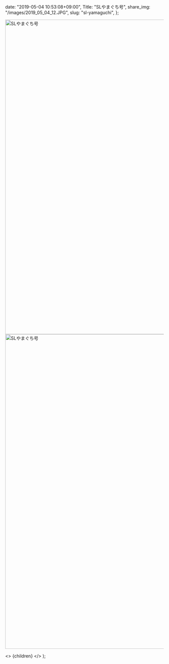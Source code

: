 
  date: "2019-05-04 10:53:08+09:00",
  Title: "SLやまぐち号",
  share_img: "/images/2019_05_04_12.JPG",
  slug: "sl-yamaguchi",
};

<img src="/Users/dream_exp/Desktop/Projects/ikyoukoujitsu/ikyoukoujitsu-v2/public/images/2019_05_04_12.JPG" alt="SLやまぐち号" width="1500" height="1000" />

<img src="/Users/dream_exp/Desktop/Projects/ikyoukoujitsu/ikyoukoujitsu-v2/public/images/2019_05_04_13.JPG" alt="SLやまぐち号" width="1500" height="1000" />

  <>
    <Head>
      <title>{meta.Title} | 異郷好実</title>
    </Head>
    <PostLayout meta={meta}>{children}</PostLayout>
  </>
);
